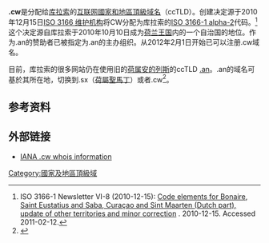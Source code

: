 {{Infobox Top level domain
|name=.cw
|background=#F0FFF0
|introduced=2010年
|type=[[國家和地區頂級域名|國家和地區頂級域名]]
|status=活跃
|registry=.CW Registry Curacao ("CW_DomReg")
|sponsor={{tsl|en|University of the Netherlands Antilles|荷属安的列斯大学}}
|intendeduse=有关{{flag|Curaçao}}
|actualuse=主要在[[库拉索|库拉索]]
|restrictions=.cw requires local presence. .com.cw and .net.cw do not require local presence.
|structure=
|document=
|disputepolicy=
|website=[http://www.uoc.cw/ictssite/index.php/domreg/registering-a-cw-domain/register	.CW Registry Curacao]
}}

'''.cw'''是分配给[[库拉索|库拉索]]的[[互联网|互联网]][[國家和地區頂級域名|國家和地區頂級域名]]（ccTLD）。创建决定源于2010年12月15日[[ISO_3166|ISO 3166 维护机构]]将CW分配为库拉索的[[ISO_3166-1_alpha-2|ISO 3166-1 alpha-2]]代码。<ref>ISO 3166-1 Newsletter VI-8 (2010-12-15): [http://www.iso.org/iso/iso_3166-1_newsletter_vi-8_split_of_the_dutch_antilles_final-en.pdf Code elements for Bonaire, Saint Eustatius and Saba, Curaçao and Sint Maarten (Dutch part), update of other territories and minor correction] {{Wayback|url=http://www.iso.org/iso/iso_3166-1_newsletter_vi-8_split_of_the_dutch_antilles_final-en.pdf |date=20160910035842 }}. 2010-12-15. Accessed 2011-02-12.</ref>这个决定源自库拉索于2010年10月10日成为[[荷兰王国|荷兰王国]]内的一个自治国的地位。{{tsl|en|University of the Netherlands Antilles|荷属安的列斯大学}}作为.an的赞助者已被指定为.an的主办组织。从2012年2月1日开始已可以注册.cw域名。

目前，库拉索的很多网站仍在使用旧的[[荷属安的列斯|荷属安的列斯]]的ccTLD [[.an|.an]]。.an的域名可基於其所在地，切换到.sx（[[荷屬聖馬丁|荷屬聖馬丁]]）或者.cw<ref>{{cite web|url=http://www.iana.org/reports/2011/cw-report-20111003.html|work=[[互联网号码分配局|IANA]]|date=3 October 2011|accessdate=5 January 2012|title=Report on the Delegation of the .CW domain representing Curaçao to the University of the Netherlands Antilles, and transitional arrangements for the .AN domain representing the Netherlands Antilles|archive-date=2014-01-21|archive-url=https://web.archive.org/web/20140121053223/http://www.iana.org/reports/2011/cw-report-20111003.html|dead-url=no}}</ref>。

== 参考资料 ==
{{Reflist}}

== 外部链接 ==
* [http://www.iana.org/domains/root/db/cw.html IANA .cw whois information]{{WebCite|url=https://www.webcitation.org/69X9QP6yc?url=http://www.iana.org/domains/root/db/cw.html |date=20120730031648 |dateformat=iso }}

{{CcTLD}}

{{DEFAULTSORT:Cw}}
{{compu-domain-stub}}
[[Category:國家及地區頂級域|Category:國家及地區頂級域]]
